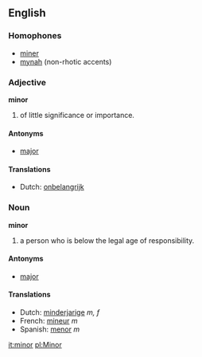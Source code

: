 ==English==
===Homophones===
*[[miner]]
*[[mynah]] (non-rhotic accents)

===Adjective===
'''minor'''

# of little significance or importance.

====Antonyms====
*[[major]]

====Translations====
*Dutch: [[onbelangrijk]]

===Noun===
'''minor'''

# a person who is below the legal age of responsibility.

====Antonyms====
*[[major]]

====Translations====
*Dutch: [[minderjarige]] ''m, f''
*French: [[mineur]] ''m''
*Spanish: [[menor]] ''m''

[[it:minor]]
[[pl:Minor]]